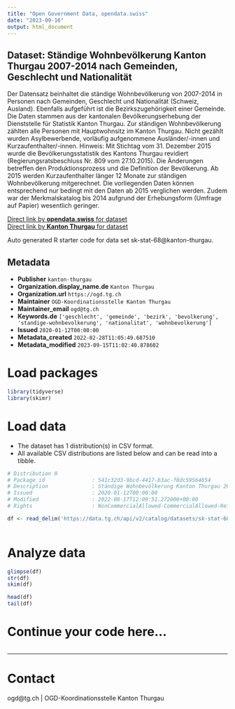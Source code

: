 ```yaml
---
title: "Open Government Data, opendata.swiss"
date: "2023-09-16"
output: html_document
---
```


## Dataset: Ständige Wohnbevölkerung Kanton Thurgau 2007-2014 nach Gemeinden, Geschlecht und Nationalität

Der Datensatz beinhaltet
die ständige Wohnbevölkerung von 2007-2014 in Personen nach Gemeinden, Geschlecht und Nationalität (Schweiz, Ausland). Ebenfalls aufgeführt ist die Bezirkszugehörigkeit einer Gemeinde.
Die Daten stammen aus der kantonalen Bevölkerungserhebung der Dienststelle für Statistik Kanton Thurgau.
Zur ständigen Wohnbevölkerung zählten alle Personen mit Hauptwohnsitz im Kanton Thurgau. Nicht gezählt wurden Asylbewerbende, vorläufig aufgenommene Ausländer/-innen und Kurzaufenthalter/-innen. Hinweis: Mit Stichtag vom 31. Dezember
2015 wurde die Bevölkerungsstatistik des Kantons Thurgau revidiert
(Regierungsratsbeschluss Nr. 809 vom 27.10.2015). Die Änderungen betreffen den Produktionsprozess und die Definition der Bevölkerung. Ab 2015 werden Kurzaufenthalter länger 12 Monate zur ständigen Wohnbevölkerung mitgerechnet.
Die vorliegenden Daten können entsprechend nur bedingt mit den Daten ab 2015 verglichen werden. Zudem war der Merkmalskatalog bis 2014 aufgrund der Erhebungsform (Umfrage auf Papier) wesentlich geringer.

[Direct link by **opendata.swiss** for dataset](https://opendata.swiss/de/dataset/standige-wohnbevolkerung-kanton-thurgau-2007-2014-nach-gemeinden-geschlecht-und-nationalitat)<br>
[Direct link by **Kanton Thurgau** for dataset](https://data.tg.ch/explore/dataset/sk-stat-68/)

Auto generated R starter code for data set sk-stat-68@kanton-thurgau.

## Metadata

- **Publisher** `kanton-thurgau`
- **Organization.display_name.de** `Kanton Thurgau`
- **Organization.url** `https://ogd.tg.ch`
- **Maintainer** `OGD-Koordinationsstelle Kanton Thurgau`
- **Maintainer_email** `ogd@tg.ch`
- **Keywords.de** `['geschlecht', 'gemeinde', 'bezirk', 'bevolkerung', 'standige-wohnbevolkerung', 'nationalitat', 'wohnbevolkerung']`
- **Issued** `2020-01-12T00:00:00`
- **Metadata_created** `2022-02-28T11:05:49.687510`
- **Metadata_modified** `2023-09-15T11:02:40.878602`


# Load packages

```r

library(tidyverse)
library(skimr)

```

# Load data

-   The dataset has 1 distribution(s) in CSV format.
-   All available CSV distributions are listed below and can be read into a tibble.

```r

# Distribution 0
# Package_id               : 541c32d3-9bcd-4417-b3ac-f8dc59564654
# Description              : Ständige Wohnbevölkerung Kanton Thurgau 2007-2014 nach Gemeinden, Geschlecht und Nationalität (csv)
# Issued                   : 2020-01-12T00:00:00
# Modified                 : 2022-08-17T12:09:51.272000+00:00
# Rights                   : NonCommercialAllowed-CommercialAllowed-ReferenceRequired

df <- read_delim('https://data.tg.ch/api/v2/catalog/datasets/sk-stat-68/exports/csv')



```

# Analyze data

```r

glimpse(df)
str(df)
skim(df)

head(df)
tail(df)

```

# Continue your code here...

```r

```

------------------------------------------------------------------------

# Contact

ogd@tg.ch | OGD-Koordinationsstelle Kanton Thurgau
